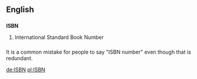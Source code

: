 ==English==
==={{Initialism}}===
'''ISBN'''
# International Standard Book Number

==={{usage}}===
It is a common mistake for people to say "ISBN number" even though that is redundant.

[[de:ISBN]]
[[pl:ISBN]]